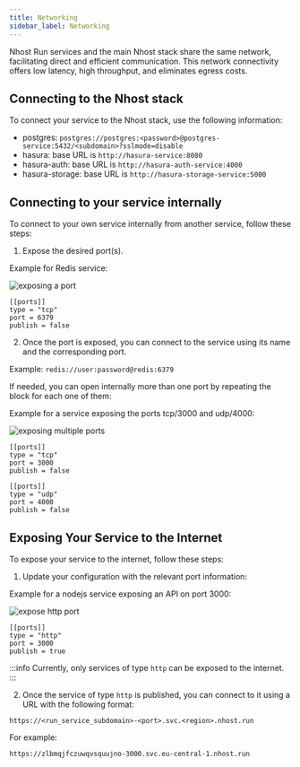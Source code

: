 ```yaml
---
title: Networking
sidebar_label: Networking
---
```




Nhost Run services and the main Nhost stack share the same network, facilitating direct and efficient communication. This network connectivity offers low latency, high throughput, and eliminates egress costs.
## Connecting to the Nhost stack

To connect your service to the Nhost stack, use the following information:

- postgres: `postgres://postgres:<password>@postgres-service:5432/<subdomain>?sslmode=disable`
- hasura: base URL is `http://hasura-service:8080`
- hasura-auth: base URL is `http://hasura-auth-service:4000`
- hasura-storage: base URL is `http://hasura-storage-service:5000`

## Connecting to your service internally

To connect to your own service internally from another service, follow these steps:

1. Expose the desired port(s).

Example for Redis service:

<Tabs groupId="package-manager">
  <TabItem value="dashboard" label="dashboard" default>


![exposing a port](/img/run/configure-port.png)

  </TabItem>
  <TabItem value="toml" label="toml">

```
[[ports]]
type = "tcp"
port = 6379
publish = false
```

  </TabItem>
</Tabs>


2. Once the port is exposed, you can connect to the service using its name and the corresponding port.

Example: `redis://user:password@redis:6379`

If needed, you can open internally more than one port by repeating the block for each one of them:

Example for a service exposing the ports tcp/3000 and udp/4000:


<Tabs groupId="package-manager">
  <TabItem value="dashboard" label="dashboard" default>


![exposing multiple ports](/img/run/configure-multiple-ports.png)

  </TabItem>
  <TabItem value="toml" label="toml">

```
[[ports]]
type = "tcp"
port = 3000
publish = false

[[ports]]
type = "udp"
port = 4000
publish = false
```

  </TabItem>
</Tabs>

## Exposing Your Service to the Internet

To expose your service to the internet, follow these steps:

1. Update your configuration with the relevant port information:

Example for a nodejs service exposing an API on port 3000:


<Tabs groupId="package-manager">
  <TabItem value="dashboard" label="dashboard" default>


![expose http port](/img/run/configure-http-port.png)

  </TabItem>
  <TabItem value="toml" label="toml">

```
[[ports]]
type = "http"
port = 3000
publish = true
```

  </TabItem>
</Tabs>

:::info
Currently, only services of type `http` can be exposed to the internet.
:::

2. Once the service of type `http` is published, you can connect to it using a URL with the following format:

  `https://<run_service_subdomain>-<port>.svc.<region>.nhost.run`

  For example:

  `https://zlbmqjfczuwqvsquujno-3000.svc.eu-central-1.nhost.run`
